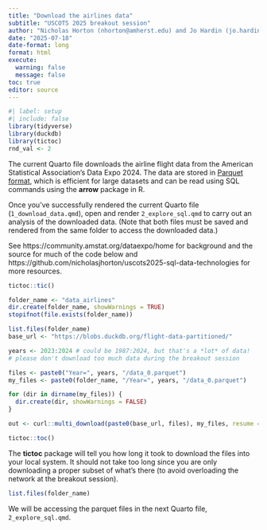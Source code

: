 ```yaml
---
title: "Download the airlines data"
subtitle: "USCOTS 2025 breakout session"
author: "Nicholas Horton (nhorton@amherst.edu) and Jo Hardin (jo.hardin@pomona.edu)"
date: "2025-07-18"
date-format: long
format: html
execute:
  warning: false
  message: false
toc: true
editor: source
---
```


```r
#| label: setup
#| include: false
library(tidyverse)
library(duckdb)
library(tictoc)
rnd_val <- 2
```

The current Quarto file downloads the airline flight data from the American Statistical Association's Data Expo 2024.
The data are stored in [Parquet format](https://www.databricks.com/glossary/what-is-parquet#:~:text=Apache%20Parquet%20is%20an%20open,handle%20complex%20data%20in%20bulk.), which is efficient for large datasets and can be read using SQL commands using the **arrow** package in R.

Once you've successfully rendered the current Quarto file (`1_download_data.qmd`), open and render `2_explore_sql.qmd` to carry out an analysis of the downloaded data.
(Note that both files must be saved and rendered from the same folder to access the downloaded data.)

See https://community.amstat.org/dataexpo/home for background and the source for much of the code below and https://github.com/nicholasjhorton/uscots2025-sql-data-technologies for more resources.

```r
tictoc::tic()

folder_name <- "data_airlines"
dir.create(folder_name, showWarnings = TRUE)
stopifnot(file.exists(folder_name))

list.files(folder_name)
base_url <- "https://blobs.duckdb.org/flight-data-partitioned/"

years <- 2023:2024 # could be 1987:2024, but that's a *lot* of data!
# please don't download too much data during the breakout session

files <- paste0("Year=", years, "/data_0.parquet")
my_files <- paste0(folder_name, "/Year=", years, "/data_0.parquet")

for (dir in dirname(my_files)) {
  dir.create(dir, showWarnings = FALSE)
}

out <- curl::multi_download(paste0(base_url, files), my_files, resume = TRUE)

tictoc::toc()
```

The **tictoc** package will tell you how long it took to download the files into your local system.
It should not take too long since you are only downloading a proper subset of what's there (to avoid overloading the network at the breakout session).

```r
list.files(folder_name)
```

We will be accessing the parquet files in the next Quarto file, `2_explore_sql.qmd`.
